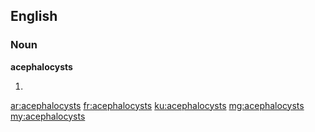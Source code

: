 ==English==

===Noun===
'''acephalocysts'''

# {{plural of|acephalocyst}}

[[ar:acephalocysts]]
[[fr:acephalocysts]]
[[ku:acephalocysts]]
[[mg:acephalocysts]]
[[my:acephalocysts]]